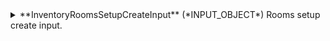 
<details>
  <summary>
  **InventoryRoomsSetupCreateInput** (*INPUT_OBJECT*)  
  Rooms setup create input.  
  </summary>
  
    <details style={{ pointerEvents: "none" }}>
      <summary>
      **clientCode**&nbsp;<span class="required"> *</span>&nbsp; (*String*)  
      Client code.  
      </summary>
    </details>

    <details style={{ pointerEvents: "none" }}>
      <summary>
      **supplierCode**&nbsp;<span class="required"> *</span>&nbsp; (*String*)  
      Travelgate Supplier/Channel code.  
      </summary>
    </details>

    <details style={{ pointerEvents: "none" }}>
      <summary>
      **rateCode**&nbsp;<span class="required"> *</span>&nbsp; (*String*)  
      Rate code associated with the rooms.  
      </summary>
    </details>

    <details>
      <summary>
      **rooms**&nbsp;<span class="required"> *</span>&nbsp; (*InventoryRoomSetupInput*)  
      Rooms input data.  
      </summary>
  
      <details style={{ pointerEvents: "none" }}>
        <summary>
        **code**&nbsp;<span class="required"> *</span>&nbsp; (*String*)  
        Code associated with the room.  
        </summary>
      </details>

      <details style={{ pointerEvents: "none" }}>
        <summary>
        **masterCode**&nbsp;<span class="required"> *</span>&nbsp; (*String*)  
        Master code of the room.  
        </summary>
      </details>

      <details style={{ pointerEvents: "none" }}>
        <summary>
        **active**&nbsp;<span class="required"> *</span>&nbsp; (*Boolean*)  
        Indicates whether the room is active.  
        </summary>
      </details>

      <details style={{ pointerEvents: "none" }}>
        <summary>
        **externalCode** (*String*)  
        External code associated with the room.  
        </summary>
      </details>

      <details style={{ pointerEvents: "none" }}>
        <summary>
        **standard**&nbsp;<span class="required"> *</span>&nbsp; (*Int*)  
        Standard of the room. Typically the number of guests.
        </summary>
      </details>

      <details style={{ pointerEvents: "none" }}>
        <summary>
        **uses**&nbsp;<span class="required"> *</span>&nbsp; (*null*)  
        List of uses associated with the room. The format is Adults-Children-Infants  
        </summary>
      </details>
    </details>

    <details style={{ pointerEvents: "none" }}>
      <summary>
      **hotelCode**&nbsp;<span class="required"> *</span>&nbsp; (*String*)  
      Code associated with the hotel.  
      </summary>
    </details>

    <details style={{ pointerEvents: "none" }}>
      <summary>
      **contextCode** (*String*)  
      Context code.  
      </summary>
    </details>
  
</details>
